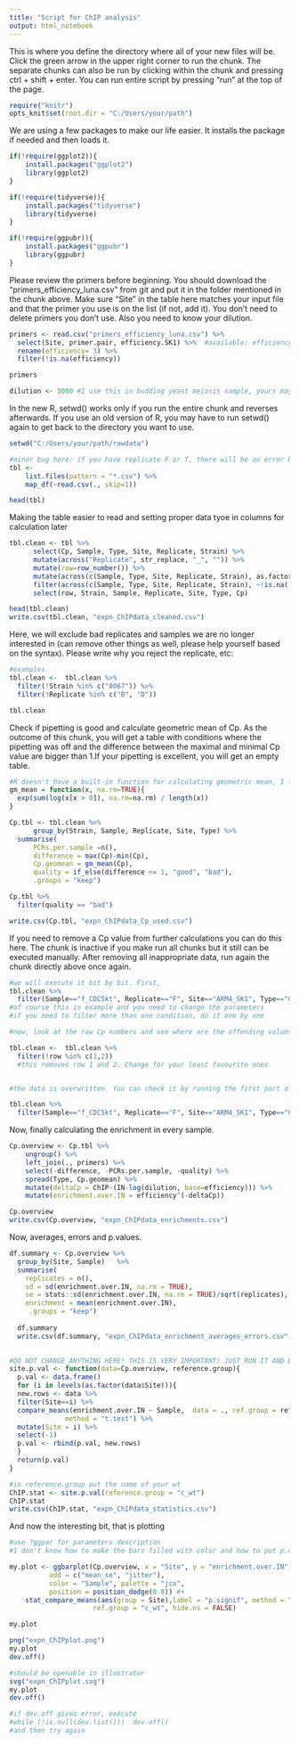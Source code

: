 ```yaml
---
title: "Script for ChIP analysis"
output: html_notebook
---
```


This is where you define the directory where all of your new files will be. Click the green arrow in the upper right corner to run the chunk. The separate chunks can also be run by clicking within the chunk and pressing ctrl + shift + enter. You can run entire script by pressing "run" at the top of the page. 

```r
require("knitr")
opts_knit$set(root.dir = "C:/Users/your/path")
```

We are using a few packages to make our life easier. It installs the package if needed and then loads it.
```r
if(!require(ggplot2)){
    install.packages("ggplot2")
    library(ggplot2)
}

if(!require(tidyverse)){
    install.packages("tidyverse")
    library(tidyverse)
}

if(!require(ggpubr)){
    install.packages("ggpubr")
    library(ggpubr)
}

```

Please review the primers before beginning. You should download the "primers_efficiency_luna.csv" from git and put it in the folder mentioned in the chunk above. Make sure "Site" in the table here matches your input file and that the primer you use is on the list (if not, add it). You don't need to delete primers you don't use. Also you need to know your dilution.
```r
primers <- read.csv("primers_efficiency_luna.csv") %>% 
  select(Site, primer.pair, efficiency.SK1) %>%  #available: efficiency.SK1, efficiency.W303, efficiency.pombe
  rename(efficiency= 3) %>% 
  filter(!is.na(efficiency))

primers

dilution <- 5000 #I use this in budding yeast meiosis sample, yours may be different
```

In the new R, setwd() works only if you run the entire chunk and reverses afterwards. If you use an old version of R, you may have to run setwd() again to get back to the directory you want to use.  
```r
setwd("C:/Users/your/path/rawdata")

#minor bug here: if you have replicate F or T, there will be an error because R thinks this is "TRUE" or "FALSE". We will go around it and put an underscore after the letter. We will remove the underscore a bit later
tbl <-
    list.files(pattern = "*.csv") %>% 
    map_df(~read.csv(., skip=1))

head(tbl)
```

Making the table easier to read and setting proper data tyoe in columns for calculation later
```r
tbl.clean <- tbl %>%
      select(Cp, Sample, Type, Site, Replicate, Strain) %>% 
      mutate(across("Replicate", str_replace, "_", "")) %>% 
      mutate(row=row_number()) %>% 
      mutate(across(c(Sample, Type, Site, Replicate, Strain), as.factor)) %>% 
      filter(across(c(Sample, Type, Site, Replicate, Strain), ~!is.na(.))) %>% 
      select(row, Strain, Sample, Replicate, Site, Type, Cp)

head(tbl.clean)
write.csv(tbl.clean, "expn_ChIPdata_cleaned.csv")
```

Here, we will exclude bad replicates and samples we are no longer interested in (can remove other things as well, please help yourself based on the syntax). Please write why you reject the replicate, etc:


```r
#examples
tbl.clean <-  tbl.clean %>% 
  filter(!Strain %in% c("8067")) %>% 
  filter(!Replicate %in% c("B", "D"))

tbl.clean
```

Check if pipetting is good and calculate geometric mean of Cp. As the outcome of this chunk, you will get a table with conditions where the pipetting was off and the difference between the maximal and minimal Cp value are bigger than 1.If your pipetting is excellent, you will get an empty table.  
```r
#R doesn't have a built-in function for calculating geometric mean, I found it in stack overflow
gm_mean = function(x, na.rm=TRUE){
  exp(sum(log(x[x > 0]), na.rm=na.rm) / length(x))
}

Cp.tbl <- tbl.clean %>% 
      group_by(Strain, Sample, Replicate, Site, Type) %>% 
  summarise(
      PCRs.per.sample =n(),
      difference = max(Cp)-min(Cp),
      Cp.geomean = gm_mean(Cp),
      quality = if_else(difference <= 1, "good", "bad"),
      .groups = "keep")

Cp.tbl %>% 
  filter(quality == "bad")

write.csv(Cp.tbl, "expn_ChIPdata_Cp_used.csv")
```

If you need to remove a Cp value from further calculations you can do this here. The chunk is inactive if you make run all chunks but it still can be executed manually. After removing all inappropriate data, run again the chunk directly above once again.
```r

#we will execute it bit by bit. First, 
tbl.clean %>%  
  filter(Sample=="f_CDC5kt", Replicate=="F", Site=="ARM4_SK1", Type=="ChIP")
#of course this is example and you need to change the parameters
#if you need to filter more than one condition, do it one by one

#now, look at the raw Cp numbers and see where are the offending values. To remove them, we will use row number, which should be the left most column

tbl.clean <-  tbl.clean %>% 
  filter(!row %in% c(1,2))
  #this removes row 1 and 2. Change for your least favourite ones


#the data is overwritten. You can check it by running the first part of the chunk

tbl.clean %>%  
  filter(Sample=="f_CDC5kt", Replicate=="F", Site=="ARM4_SK1", Type=="ChIP")
```

Now, finally calculating the enrichment in every sample.
```r
Cp.overview <- Cp.tbl %>% 
    ungroup() %>% 
    left_join(., primers) %>%
    select(-difference, -PCRs.per.sample, -quality) %>% 
    spread(Type, Cp.geomean) %>% 
    mutate(deltaCp = ChIP-(IN-log(dilution, base=efficiency))) %>% 
    mutate(enrichment.over.IN = efficiency^(-deltaCp))

Cp.overview
write.csv(Cp.overview, "expn_ChIPdata_enrichments.csv")
```

Now, averages, errors and p.values. 
```r

df.summary <- Cp.overview %>% 
  group_by(Site, Sample)   %>%
  summarise(
    replicates = n(),
    sd = sd(enrichment.over.IN, na.rm = TRUE),
    se = stats::sd(enrichment.over.IN, na.rm = TRUE)/sqrt(replicates),
    enrichment = mean(enrichment.over.IN),
     .groups = "keep") 
  
  df.summary
  write.csv(df.summary, "expn_ChIPdata_enrichment_averages_errors.csv")

  
#DO NOT CHANGE ANYTHING HERE! THIS IS VERY IMPORTANT! JUST RUN IT AND DON'T WORRY  
site.p.val <- function(data=Cp.overview, reference.group){  
  p.val <- data.frame()
  for (i in levels(as.factor(data$Site))){
  new.rows <- data %>% 
  filter(Site==i) %>% 
  compare_means(enrichment.over.IN ~ Sample,  data = ., ref.group = reference.group,
              method = "t.test") %>% 
  mutate(Site = i) %>% 
  select(-1)
  p.val <- rbind(p.val, new.rows)
  }
  return(p.val)
}

#in reference.group put the name of your wt
ChIP.stat <- site.p.val(reference.group = "c_wt")
ChIP.stat
write.csv(ChIP.stat, "expn_ChIPdata_statistics.csv")
```

And now the interesting bit, that is plotting
```r
#use ?ggpar for parameters description
#I don't know how to make the bars filled with color and how to put p.value on the graph. If someone figures it out, please let me know

my.plot <- ggbarplot(Cp.overview, x = "Site", y = "enrichment.over.IN", 
          add = c("mean_se", "jitter"),
          color = "Sample", palette = "jco",
          position = position_dodge(0.8)) #+
    stat_compare_means(aes(group = Site),label = "p.signif", method = "t.test",
                     ref.group = "c_wt", hide.ns = FALSE) 

my.plot

png("expn_ChIPplot.png")
my.plot
dev.off()

#should be openable in illustrator
svg("expn_ChIPplot.svg")
my.plot
dev.off()

#if dev.off gives error, execute
#while (!is.null(dev.list()))  dev.off()
#and then try again
```

